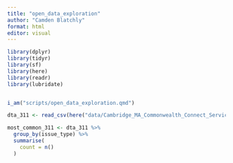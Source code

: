 ```yaml
---
title: "open_data_exploration"
author: "Camden Blatchly"
format: html
editor: visual
---
```


```r

library(dplyr)
library(tidyr)
library(sf)
library(here)
library(readr)
library(lubridate)


i_am("scripts/open_data_exploration.qmd")

```

```r

dta_311 <- read_csv(here("data/Cambridge_MA_Commonwealth_Connect_Service_Requests_20250729.csv"))

```

```r

most_common_311 <- dta_311 %>%
  group_by(issue_type) %>%
  summarise(
    count = n()
  )

```

